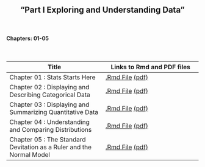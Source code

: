 <h2>
<center>
"Part I Exploring and Understanding Data"
</center>
</h2>

</br>
<h4><right>Chapters: 01-05</right></h4>
</br>




Title  | Links to Rmd and PDF files
------------- | -------------
Chapter 01 : Stats Starts Here | <a href='files/Chapter01.Rmd'>.Rmd File</a> <a href='files/Chapter01.pdf'>(pdf)</a>
Chapter 02 : Displaying and Describing Categorical Data | <a href='files/Chapter02.Rmd'>.Rmd File</a> <a href='files/Chapter02.pdf'>(pdf)</a>
Chapter 03 : Displaying and Summarizing Quantitative Data | <a href='files/Chapter03.Rmd'>.Rmd File</a> <a href='files/Chapter03.pdf'>(pdf)</a>
Chapter 04 : Understanding and Comparing Distributions | <a href='files/Chapter04.Rmd'>.Rmd File</a> <a href='files/Chapter04.pdf'>(pdf)</a>
Chapter 05 : The Standard Devitation as a Ruler and the Normal Model | <a href='files/Chapter05.Rmd'>.Rmd File</a> <a href='files/Chapter05.pdf'>(pdf)</a>



